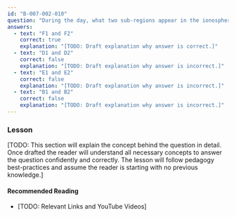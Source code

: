 ```yaml
---
id: "B-007-002-010"
question: "During the day, what two sub-regions appear in the ionosphere?"
answers:
  - text: "F1 and F2"
    correct: true
    explanation: "[TODO: Draft explanation why answer is correct.]"
  - text: "D1 and D2"
    correct: false
    explanation: "[TODO: Draft explanation why answer is incorrect.]"
  - text: "E1 and E2"
    correct: false
    explanation: "[TODO: Draft explanation why answer is incorrect.]"
  - text: "B1 and B2"
    correct: false
    explanation: "[TODO: Draft explanation why answer is incorrect.]"
---
```


### Lesson

[TODO: This section will explain the concept behind the question in detail. Once drafted the reader will understand all necessary concepts to answer the question confidently and correctly. The lesson will follow pedagogy best-practices and assume the reader is starting with no previous knowledge.]

#### Recommended Reading

- [TODO: Relevant Links and YouTube Videos]
